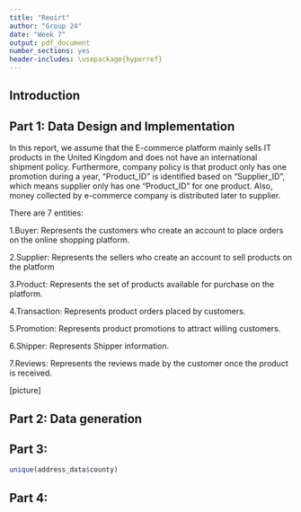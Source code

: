```yaml
---
title: "Reoirt"
author: "Group 24"
date: "Week 7"
output: pdf_document
number_sections: yes
header-includes: \usepackage{hyperref}
---
```


## Introduction

## Part 1: Data Design and Implementation

In this report, we assume that the E-commerce platform mainly sells IT products in the United Kingdom and does not have an international shipment policy.
Furthermore, company policy is that product only has one promotion during a year, “Product_ID” is identified based on “Supplier_ID”, which means supplier only has one “Product_ID” for one product.
Also, money collected by e-commerce company is distributed later to supplier.

There are 7 entities:

1.Buyer: Represents the customers who create an account to place orders on the online shopping platform.

2.Supplier: Represents the sellers who create an account to sell products on the platform

3.Product: Represents the set of products available for purchase on the platform.

4.Transaction: Represents product orders placed by customers.

5.Promotion: Represents product promotions to attract willing customers.

6.Shipper: Represents Shipper information.

7.Reviews: Represents the reviews made by the customer once the product is received.

\[picture\]

## Part 2: Data generation

## Part 3:


```r
unique(address_data$county)
```


## Part 4:





